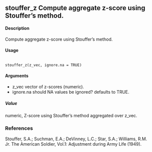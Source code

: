 
## stouffer_z Compute aggregate z-score using Stouffer’s method.

#### Description
Compute aggregate z-score using Stouffer’s method.

#### Usage
<pre><code>
stouffer_z(z_vec, ignore.na = TRUE)
</code></pre>

#### Arguments
* z_vec vector of z-scores (numeric).
* ignore.na should NA values be ignored? defaults to TRUE.

##### Value
numeric, Z-score using Stouffer’s method aggregated over z_vec.

### References
Stouffer, S.A.; Suchman, E.A.; DeVinney, L.C.; Star, S.A.; Williams, R.M. Jr. The American
Soldier, Vol.1: Adjustment during Army Life (1949).

